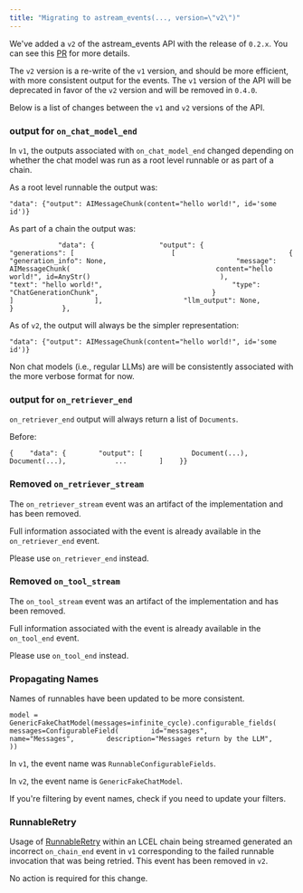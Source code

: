 ```yaml
---
title: "Migrating to astream_events(..., version=\"v2\")"
---
```


We've added a `v2` of the astream\_events API with the release of `0.2.x`. You can see this [PR](https://github.com/langchain-ai/langchain/pull/21638) for more details.

The `v2` version is a re-write of the `v1` version, and should be more efficient, with more consistent output for the events. The `v1` version of the API will be deprecated in favor of the `v2` version and will be removed in `0.4.0`.

Below is a list of changes between the `v1` and `v2` versions of the API.

### output for `on_chat_model_end`

In `v1`, the outputs associated with `on_chat_model_end` changed depending on whether the chat model was run as a root level runnable or as part of a chain.

As a root level runnable the output was:

```
"data": {"output": AIMessageChunk(content="hello world!", id='some id')}
```

As part of a chain the output was:

```
            "data": {                "output": {                    "generations": [                        [                            {                                "generation_info": None,                                "message": AIMessageChunk(                                    content="hello world!", id=AnyStr()                                ),                                "text": "hello world!",                                "type": "ChatGenerationChunk",                            }                        ]                    ],                    "llm_output": None,                }            },
```

As of `v2`, the output will always be the simpler representation:

```
"data": {"output": AIMessageChunk(content="hello world!", id='some id')}
```

<Note>
  Non chat models (i.e., regular LLMs) are will be consistently associated with the more verbose format for now.
</Note>

### output for `on_retriever_end`

`on_retriever_end` output will always return a list of `Documents`.

Before:

```
{    "data": {        "output": [            Document(...),            Document(...),            ...        ]    }}
```

### Removed `on_retriever_stream`

The `on_retriever_stream` event was an artifact of the implementation and has been removed.

Full information associated with the event is already available in the `on_retriever_end` event.

Please use `on_retriever_end` instead.

### Removed `on_tool_stream`

The `on_tool_stream` event was an artifact of the implementation and has been removed.

Full information associated with the event is already available in the `on_tool_end` event.

Please use `on_tool_end` instead.

### Propagating Names

Names of runnables have been updated to be more consistent.

```
model = GenericFakeChatModel(messages=infinite_cycle).configurable_fields(    messages=ConfigurableField(        id="messages",        name="Messages",        description="Messages return by the LLM",    ))
```

In `v1`, the event name was `RunnableConfigurableFields`.

In `v2`, the event name is `GenericFakeChatModel`.

If you're filtering by event names, check if you need to update your filters.

### RunnableRetry

Usage of [RunnableRetry](https://python.langchain.com/api_reference/core/runnables/langchain_core.runnables.retry.RunnableRetry.html) within an LCEL chain being streamed generated an incorrect `on_chain_end` event in `v1` corresponding to the failed runnable invocation that was being retried. This event has been removed in `v2`.

No action is required for this change.
